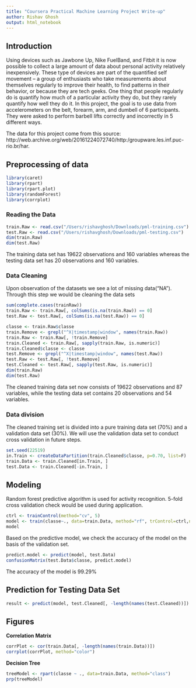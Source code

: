 ```yaml
---
title: "Coursera Practical Machine Learning Project Write-up"
author: Rishav Ghosh
output: html_notebook
---
```


## Introduction  
Using devices such as Jawbone Up, Nike FuelBand, and Fitbit it is now possible to collect a large amount of data about personal activity relatively inexpensively. These type of devices are part of the quantified self movement – a group of enthusiasts who take measurements about themselves regularly to improve their health, to find patterns in their behavior, or because they are tech geeks. One thing that people regularly do is quantify how much of a particular activity they do, but they rarely quantify how well they do it. In this project, the goal is to use data from accelerometers on the belt, forearm, arm, and dumbell of 6 participants. They were asked to perform barbell lifts correctly and incorrectly in 5 different ways. 

The data for this project come from this source: http://web.archive.org/web/20161224072740/http:/groupware.les.inf.puc-rio.br/har.

## Preprocessing of data  
```r

library(caret)
library(rpart)
library(rpart.plot)
library(randomForest)
library(corrplot)
```


### Reading the Data

```r
train.Raw <- read.csv("/Users/rishavghosh/Downloads/pml-training.csv")
test.Raw <- read.csv("/Users/rishavghosh/Downloads/pml-testing.csv")
dim(train.Raw)
dim(test.Raw)
```
The training data set has 19622 observations and 160 variables whereas the testing data set has 20 observations and 160 variables.

### Data Cleaning

Upon observation of the datasets we see a lot of missing data("NA"). Through this step we would be cleaning the data sets

```r
sum(complete.cases(trainRaw))
train.Raw <- train.Raw[, colSums(is.na(train.Raw)) == 0]
test.Raw <- test.Raw[, colSums(is.na(test.Raw)) == 0]
```

```r
classe <- train.Raw$classe
train.Remove <- grepl("^X|timestamp|window", names(train.Raw))
train.Raw <- train.Raw[, !train.Remove]
train.Cleaned <- train.Raw[, sapply(train.Raw, is.numeric)]
train.Cleaned$classe <- classe
test.Remove <- grepl("^X|timestamp|window", names(test.Raw))
test.Raw <- test.Raw[, !test.Remove]
test.Cleaned <- test.Raw[, sapply(test.Raw, is.numeric)]
dim(train.Raw)
dim(test.Raw)
```

The cleaned training data set now consists of 19622 observations and 87 variables, while the testing data set contains 20 observations and 54 variables.

### Data division 
The cleaned training set is divided into a pure training data set (70%) and a validation data set (30%). We will use the validation data set to conduct cross validation in future steps.  

```r
set.seed(22519) 
in.Train <- createDataPartition(train.Cleaned$classe, p=0.70, list=F)
train.Data <- train.Cleaned[in.Train, ]
test.Data <- train.Cleaned[-in.Train, ]
```

## Modeling
Random forest predictive algorithm is used for activity recognition. 5-fold cross validation check would be used during application.

```r
ctrl <- trainControl(method="cv", 5)
model <- train(classe~., data=train.Data, method="rf", trControl=ctrl,ntree=50)
model
```
Based on the predictive model, we check the accuracy of the model on the basis of the validation set. 

```r
predict.model <- predict(model, test.Data)
confusionMatrix(test.Data$classe, predict.model)
```

The accuracy of the model is 99.29% 

## Prediction for Testing Data Set

```r
result <- predict(model, test.Cleaned[, -length(names(test.Cleaned))])
```

## Figures

**Correlation Matrix**

```r
corrPlot <- cor(train.Data[, -length(names(train.Data))])
corrplot(corrPlot, method="color")
```

**Decision Tree**

```r
treeModel <- rpart(classe ~ ., data=train.Data, method="class")
prp(treeModel) 
```

